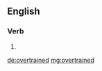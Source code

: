 ==English==

===Verb===
{{head|en|verb form}}

# {{en-past of|overtrain}}

[[de:overtrained]]
[[mg:overtrained]]